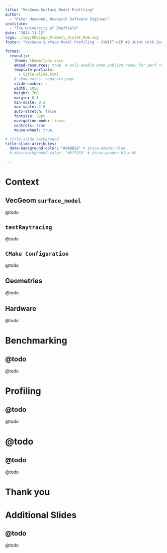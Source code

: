 ```yaml
---
title: "VecGeom Surface Model Profiling"
author: 
  - "Peter Heywood, Research Software Engineer"
institute: 
  - "The University of Sheffield"
date: "2024-11-12"
logo: ./img/UOSLogo_Primary_Violet_RGB.svg
footer: "VecGeom Surface Model Profiling - [SWIFT-HEP #8 Joint with ExaTEPP](https://indico.cern.ch/event/1466097/)"

format:
  revealjs:
    theme: theme/tuos.scss
    embed-resources: true  # only enable when publish-ready for perf reasons
    template-partials: 
      - title-slide.html
    # show-notes: separate-page
    slide-number: c
    width: 1050
    height: 700
    margin: 0.1
    min-scale: 0.2
    max-scale: 2.0
    auto-stretch: false
    fontsize: 32px
    navigation-mode: linear
    controls: true
    mouse-wheel: true

# title slide background
title-slide-attributes:
  data-background-color: "#9ADBE8" # $tuos-powder-blue
  # data-background-color: "#D7F1F6" # $tuos-powder-blue-40

---
```


# Context {.divider .teal}

## VecGeom `surface_model`

@todo

## `testRaytracing`

@todo

## `CMake Configuration`

@todo

## Geometries

@todo

## Hardware

@todo

# Benchmarking {.divider .flamingo}

## @todo

@todo

# Profiling {.divider .teal}

## @todo

@todo

# @todo {.divider .coral}

## @todo

@todo

# Thank you {.divider .flamingo}

# Additional Slides {.divider .coral visibility="uncounted" data-hide-slide-number='true'}

## @todo

@todo